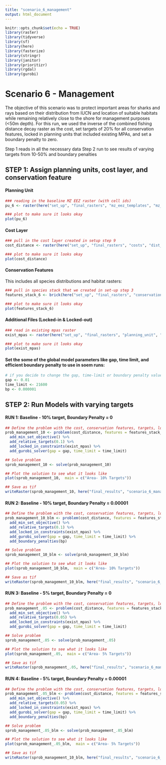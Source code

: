 ```yaml
---
title: "scenario_6_management"
output: html_document
---
```


```r
knitr::opts_chunk$set(echo = TRUE)
library(raster)
library(tidyverse)
library(sf)
library(here)
library(fasterize)
library(stringr)
library(janitor)
library(prioritizr)
library(rgdal)
library(gurobi)
```

# Scenario 6 - Management 
The objective of this scenario was to protect important areas for sharks and rays based on their distribution from IUCN and location of suitable habitats while remaining relatively close to the shore for management purposes (<50m depth).  For this run, we used the inverse of the combined fishing distance decay raster as the cost, set targets of 20% for all conservation features, locked in planning units that included existing MPAs, and set a boundary penalty to zero. 

Step 1 reads in all the necessary data
Step 2 run to see results of varying targets from 10-50% and boundary penalties

## **STEP 1: Assign planning units, cost layer, and conservation feature**

#### Planning Unit
```r
### reading in the baseline MZ EEZ raster (with cell ids) 
pu_6 <- raster(here("set_up", "final_rasters", "mz_eez_templates", "mz_rast_id.tif"))

### plot to make sure it looks okay
plot(pu_6)
```

#### Cost Layer
```r
### pull in the cost layer created in setup step 9
cost_distance <- raster(here("set_up", "final_rasters", "costs", "dist_rast.tif"))

### plot to make sure it looks okay
plot(cost_distance)
```

#### Conservation Features
This includes all species distributions and habitat rasters:
```r
### pull in species stack that we created in set-up step 3
features_stack_6 <- brick(here("set_up", "final_rasters", "conservation_features","all_features_stack.tif"))

### plot to make sure it looks okay
plot(features_stack_6)
```

#### Additional Files (Locked-in & Locked-out)
```r
### read in existing mpas raster
exist_mpas <- raster(here("set_up", "final_rasters", "planning_unit", "exist_mpa.tif"))

### plot to make sure it looks okay
plot(exist_mpas)
```


#### Set the some of the global model parameters like gap, time limit, and efficient boundary penalty to use in soem runs:
```r
# if you decide to change the gap, time-limit or boundary penalty value, change it here and rerun the subsequent model runs
gap <- 0.01
time_limit <- 21600
bp <- 0.000001
```

## **STEP 2: Run Models with varying targets**

#### RUN 1: Baseline - 10% target, Boundary Penalty = 0 
```r
## Define the problem with the cost, conservation features, targets, locked in and locked out constraints using the minimum set objective
prob_management_10 <- problem(cost_distance, features = features_stack_6) %>%
  add_min_set_objective() %>%
  add_relative_targets(0.1) %>%
  add_locked_in_constraints(exist_mpas) %>%
  add_gurobi_solver(gap = gap, time_limit = time_limit)

## Solve problem
sprob_management_10 <- solve(prob_management_10)

## Plot the solution to see what it looks like
plot(sprob_management_10,  main = c("Area- 10% Targets"))

## Save as tif
writeRaster(sprob_management_10, here("final_results", "scenario_6_management",  "sprob_management_10_6hr_blm0.tif"), overwrite = TRUE)
```

#### RUN 2: Baseline - 10% target, Boundary Penalty = 0.00001 
```r
## Define the problem with the cost, conservation features, targets, locked in and locked out constraints using the minimum set objective
prob_management_10_blm <- problem(cost_distance, features = features_stack_6) %>%
  add_min_set_objective() %>%
  add_relative_targets(0.1) %>%
  add_locked_in_constraints(exist_mpas) %>%
  add_gurobi_solver(gap = gap, time_limit = time_limit) %>% 
  add_boundary_penalties(bp)

## Solve problem
sprob_management_10_blm <- solve(prob_management_10_blm)

## Plot the solution to see what it looks like
plot(sprob_management_10_blm,  main = c("Area- 10% Targets"))

## Save as tif
writeRaster(sprob_management_10_blm, here("final_results", "scenario_6_management",  "sprob_management_10_6hr_blm0.000001.tif"), overwrite = TRUE)
```


#### RUN 3: Baseline - 5% target, Boundary Penalty = 0 
```r
## Define the problem with the cost, conservation features, targets, locked in and locked out constraints using the minimum set objective
prob_management_.05 <- problem(cost_distance, features = features_stack_6) %>%
  add_min_set_objective() %>%
  add_relative_targets(0.05) %>%
  add_locked_in_constraints(exist_mpas) %>%
  add_gurobi_solver(gap = gap, time_limit = time_limit)

## Solve problem
sprob_management_.05 <- solve(prob_management_.05)

## Plot the solution to see what it looks like
plot(sprob_management_.05,  main = c("Area- 5% Targets"))

## Save as tif
writeRaster(sprob_management_.05, here("final_results", "scenario_6_management",  "sprob_management_5_6hr_blm0.tif"), overwrite = TRUE)
```

#### RUN 4: Baseline - 5% target, Boundary Penalty = 0.00001 
```r
## Define the problem with the cost, conservation features, targets, locked in and locked out constraints using the minimum set objective
prob_management_.05_blm <- problem(cost_distance, features = features_stack_6) %>%
  add_min_set_objective() %>%
  add_relative_targets(0.05) %>%
  add_locked_in_constraints(exist_mpas) %>%
  add_gurobi_solver(gap = gap, time_limit = time_limit) %>% 
  add_boundary_penalties(bp)

## Solve problem
sprob_management_.05_blm <- solve(prob_management_.05_blm)

## Plot the solution to see what it looks like
plot(sprob_management_.05_blm,  main = c("Area- 5% Targets"))

## Save as tif
writeRaster(sprob_management_10_blm, here("final_results", "scenario_6_management",  "sprob_management_5_6hr_blm0.000001.tif"), overwrite = TRUE)
```

